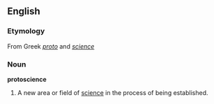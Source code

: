 == English ==
===Etymology===
From Greek ''[[proto]]'' and ''[[science]]''

=== Noun ===
'''protoscience'''
#A new area or field of [[science]] in the process of being established.